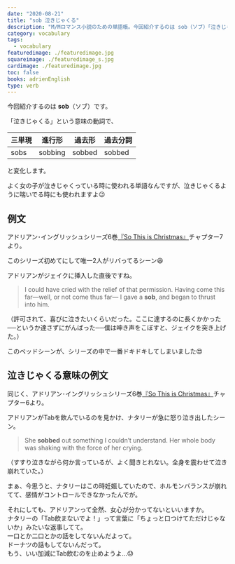 ```yaml
---
date: "2020-08-21"
title: "sob 泣きじゃくる"
description: "M/Mロマンス小説のための単語帳。今回紹介するのは sob（ソブ）「泣きじゃくる」という意味の動詞です。"
category: vocabulary
tags:
  - vocabulary
featuredimage: ./featuredimage.jpg
squareimage: ./featuredimage_s.jpg
cardimage: ./featuredimage.jpg
toc: false
books: adrienEnglish
type: verb
---
```



今回紹介するのは __sob__（ソブ）です。  

「泣きじゃくる」という意味の動詞で、

|三単現|進行形|過去形|過去分詞|
|---|---|---|---|
|sobs|sobbing|sobbed|sobbed|

と変化します。

よく女の子が泣きじゃくっている時に使われる単語なんですが、泣きじゃくるように喘いでる時にも使われますよ😉

<VocabularySeriesMoan current="sob" />

## 例文

アドリアン･イングリッシュシリーズ6巻[『So This is Christmas』](https://amzn.to/3113J5T)チャプター7より。

このシリーズ初めてにして唯一2人がリバってるシーン😆

アドリアンがジェイクに挿入した直後ですね。

<Blockquote book srcBook="soThisIsChristmas" lang="en" chapter="7">
I could have cried with the relief of that permission. Having come this far—well, or not come thus far— I gave a <strong>sob</strong>, and began to thrust into him.
</Blockquote>

<p className="translation">（許可されて、喜びに泣きたいくらいだった。ここに達するのに長くかかった──というか達さずにがんばった──僕は呻き声をこぼすと、ジェイクを突き上げた。）</p>

このベッドシーンが、シリーズの中で一番ドキドキしてしまいました😍

## 泣きじゃくる意味の例文

同じく、アドリアン･イングリッシュシリーズ6巻[『So This is Christmas』](https://amzn.to/3113J5T)チャプター6より。

アドリアンがTabを飲んでいるのを見かけ、ナタリーが急に怒り泣き出したシーン。

<Blockquote book srcBook="soThisIsChristmas" lang="en" chapter="6">
She <strong>sobbed</strong> out something I couldn’t understand. Her whole body was shaking with the force of her crying.
</Blockquote>

<p className="translation">（すすり泣きながら何か言っているが、よく聞きとれない。全身を震わせて泣き崩れていた。）</p>

まぁ、今思うと、ナタリーはこの時妊娠していたので、ホルモンバランスが崩れてて、感情がコントロールできなかったんでが。

それにしても、アドリアンって全然、女心が分かってないといいますか。  
ナタリーの「Tab飲まないでよ！」って言葉に「ちょっと口つけてただけじゃないか」みたいな返事してて。  
一口とか二口とかの話をしてないんだよって。  
ドーナツの話もしてないんだって。  
もう、いい加減にTab飲むのを止めようよ…😓

<VocabularyFooter book="soThisIsChristmas" />
